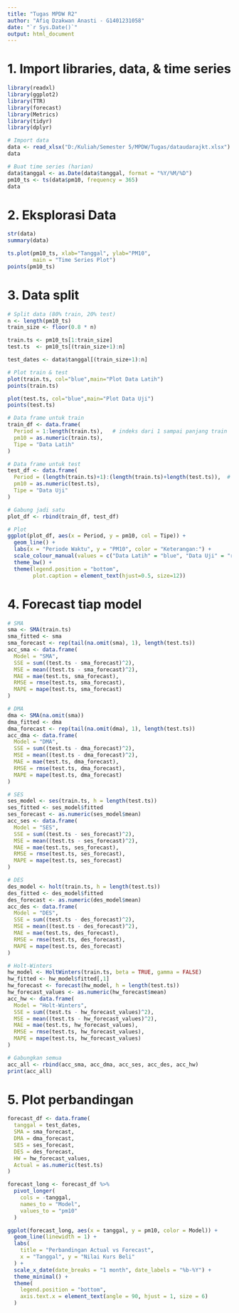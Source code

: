 ---
title: "Tugas MPDW R2"
author: "Afiq Dzakwan Anasti - G1401231058"
date: "`r Sys.Date()`"
output: html_document
---

# 1. Import libraries, data, & time series
```{r}
library(readxl)
library(ggplot2)
library(TTR)
library(forecast)
library(Metrics)
library(tidyr)
library(dplyr)
```

```{r}
# Import data
data <- read_xlsx("D:/Kuliah/Semester 5/MPDW/Tugas/dataudarajkt.xlsx")
data
```

```{r}
# Buat time series (harian)
data$tanggal <- as.Date(data$tanggal, format = "%Y/%M/%D")
pm10_ts <- ts(data$pm10, frequency = 365)
data
```

# 2. Eksplorasi Data
```{r}
str(data)
summary(data)
```

```{r}
ts.plot(pm10_ts, xlab="Tanggal", ylab="PM10", 
        main = "Time Series Plot")
points(pm10_ts)
```

# 3. Data split
```{r}
# Split data (80% train, 20% test)
n <- length(pm10_ts)
train_size <- floor(0.8 * n)

train.ts <- pm10_ts[1:train_size]
test.ts  <- pm10_ts[(train_size+1):n]

test_dates <- data$tanggal[(train_size+1):n]
```

```{r}
# Plot train & test
plot(train.ts, col="blue",main="Plot Data Latih")
points(train.ts)

plot(test.ts, col="blue",main="Plot Data Uji")
points(test.ts)
```

```{r}
# Data frame untuk train
train_df <- data.frame(
  Period = 1:length(train.ts),   # indeks dari 1 sampai panjang train
  pm10 = as.numeric(train.ts),
  Tipe = "Data Latih"
)

# Data frame untuk test
test_df <- data.frame(
  Period = (length(train.ts)+1):(length(train.ts)+length(test.ts)),  # lanjut dari akhir train
  pm10 = as.numeric(test.ts),
  Tipe = "Data Uji"
)

# Gabung jadi satu
plot_df <- rbind(train_df, test_df)

# Plot
ggplot(plot_df, aes(x = Period, y = pm10, col = Tipe)) + 
  geom_line() +
  labs(x = "Periode Waktu", y = "PM10", color = "Keterangan:") +
  scale_colour_manual(values = c("Data Latih" = "blue", "Data Uji" = "red")) +
  theme_bw() + 
  theme(legend.position = "bottom",
        plot.caption = element_text(hjust=0.5, size=12))

```


# 4. Forecast tiap model
```{r}
# SMA
sma <- SMA(train.ts)
sma_fitted <- sma
sma_forecast <- rep(tail(na.omit(sma), 1), length(test.ts))
acc_sma <- data.frame(
  Model = "SMA",
  SSE = sum((test.ts - sma_forecast)^2),
  MSE = mean((test.ts - sma_forecast)^2),
  MAE = mae(test.ts, sma_forecast),
  RMSE = rmse(test.ts, sma_forecast),
  MAPE = mape(test.ts, sma_forecast)
)

# DMA
dma <- SMA(na.omit(sma))
dma_fitted <- dma
dma_forecast <- rep(tail(na.omit(dma), 1), length(test.ts))
acc_dma <- data.frame(
  Model = "DMA",
  SSE = sum((test.ts - dma_forecast)^2),
  MSE = mean((test.ts - dma_forecast)^2),
  MAE = mae(test.ts, dma_forecast),
  RMSE = rmse(test.ts, dma_forecast),
  MAPE = mape(test.ts, dma_forecast)
)

# SES
ses_model <- ses(train.ts, h = length(test.ts))
ses_fitted <- ses_model$fitted
ses_forecast <- as.numeric(ses_model$mean)
acc_ses <- data.frame(
  Model = "SES",
  SSE = sum((test.ts - ses_forecast)^2),
  MSE = mean((test.ts - ses_forecast)^2),
  MAE = mae(test.ts, ses_forecast),
  RMSE = rmse(test.ts, ses_forecast),
  MAPE = mape(test.ts, ses_forecast)
)

# DES
des_model <- holt(train.ts, h = length(test.ts))
des_fitted <- des_model$fitted
des_forecast <- as.numeric(des_model$mean)
acc_des <- data.frame(
  Model = "DES",
  SSE = sum((test.ts - des_forecast)^2),
  MSE = mean((test.ts - des_forecast)^2),
  MAE = mae(test.ts, des_forecast),
  RMSE = rmse(test.ts, des_forecast),
  MAPE = mape(test.ts, des_forecast)
)

# Holt-Winters
hw_model <- HoltWinters(train.ts, beta = TRUE, gamma = FALSE)
hw_fitted <- hw_model$fitted[,1] 
hw_forecast <- forecast(hw_model, h = length(test.ts))
hw_forecast_values <- as.numeric(hw_forecast$mean)
acc_hw <- data.frame(
  Model = "Holt-Winters",
  SSE = sum((test.ts - hw_forecast_values)^2),
  MSE = mean((test.ts - hw_forecast_values)^2),
  MAE = mae(test.ts, hw_forecast_values),
  RMSE = rmse(test.ts, hw_forecast_values),
  MAPE = mape(test.ts, hw_forecast_values)
)

# Gabungkan semua
acc_all <- rbind(acc_sma, acc_dma, acc_ses, acc_des, acc_hw)
print(acc_all)
```


# 5. Plot perbandingan
```{r}
forecast_df <- data.frame(
  tanggal = test_dates,
  SMA = sma_forecast,
  DMA = dma_forecast,
  SES = ses_forecast,
  DES = des_forecast,
  HW = hw_forecast_values,
  Actual = as.numeric(test.ts)
)

forecast_long <- forecast_df %>%
  pivot_longer(
    cols = -tanggal,
    names_to = "Model",
    values_to = "pm10"
  )

ggplot(forecast_long, aes(x = tanggal, y = pm10, color = Model)) +
  geom_line(linewidth = 1) +
  labs(
    title = "Perbandingan Actual vs Forecast",
    x = "Tanggal", y = "Nilai Kurs Beli"
  ) +
  scale_x_date(date_breaks = "1 month", date_labels = "%b-%Y") +
  theme_minimal() +
  theme(
    legend.position = "bottom",
    axis.text.x = element_text(angle = 90, hjust = 1, size = 6)
  )
```
